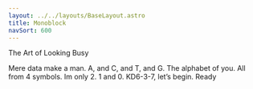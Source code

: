 ```yaml
---
layout: ../../layouts/BaseLayout.astro
title: Monoblock
navSort: 600
---
```


The Art of Looking Busy

Mere data make a man. A, and C, and T, and G. The alphabet of you. All from 4 symbols. Im only 2. 1 and 0. KD6-3-7, let’s begin. Ready